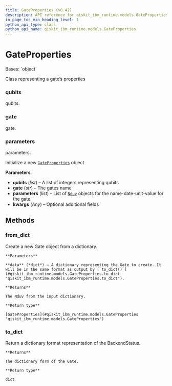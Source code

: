 ```yaml
---
title: GateProperties (v0.42)
description: API reference for qiskit_ibm_runtime.models.GateProperties in qiskit-ibm-runtime v0.42
in_page_toc_min_heading_level: 1
python_api_type: class
python_api_name: qiskit_ibm_runtime.models.GateProperties
---
```


# GateProperties

<Class id="qiskit_ibm_runtime.models.GateProperties" isDedicatedPage={true} github="https://github.com/Qiskit/qiskit-ibm-runtime/tree/stable/0.42/qiskit_ibm_runtime/models/backend_properties.py#L92-L163" signature="GateProperties(qubits, gate, parameters, **kwargs)" modifiers="class">
  Bases: `object`

  Class representing a gate’s properties

  ### qubits

  <Attribute id="qiskit_ibm_runtime.models.GateProperties.qubits">
    qubits.
  </Attribute>

  ### gate

  <Attribute id="qiskit_ibm_runtime.models.GateProperties.gate">
    gate.
  </Attribute>

  ### parameters

  <Attribute id="qiskit_ibm_runtime.models.GateProperties.parameters">
    parameters.
  </Attribute>

  Initialize a new [`GateProperties`](#qiskit_ibm_runtime.models.GateProperties "qiskit_ibm_runtime.models.GateProperties") object

  **Parameters**

  *   **qubits** (*list*) – A list of integers representing qubits
  *   **gate** (*str*) – The gates name
  *   **parameters** (*list*) – List of [`Nduv`](models-nduv "qiskit_ibm_runtime.models.Nduv") objects for the name-date-unit-value for the gate
  *   **kwargs** (*Any*) – Optional additional fields

  ## Methods

  ### from\_dict

  <Function id="qiskit_ibm_runtime.models.GateProperties.from_dict" github="https://github.com/Qiskit/qiskit-ibm-runtime/tree/stable/0.42/qiskit_ibm_runtime/models/backend_properties.py#L125-L143" signature="from_dict(data)" modifiers="classmethod">
    Create a new Gate object from a dictionary.

    **Parameters**

    **data** (*dict*) – A dictionary representing the Gate to create. It will be in the same format as output by [`to_dict()`](#qiskit_ibm_runtime.models.GateProperties.to_dict "qiskit_ibm_runtime.models.GateProperties.to_dict").

    **Returns**

    The Nduv from the input dictionary.

    **Return type**

    [GateProperties](#qiskit_ibm_runtime.models.GateProperties "qiskit_ibm_runtime.models.GateProperties")
  </Function>

  ### to\_dict

  <Function id="qiskit_ibm_runtime.models.GateProperties.to_dict" github="https://github.com/Qiskit/qiskit-ibm-runtime/tree/stable/0.42/qiskit_ibm_runtime/models/backend_properties.py#L145-L157" signature="to_dict()">
    Return a dictionary format representation of the BackendStatus.

    **Returns**

    The dictionary form of the Gate.

    **Return type**

    dict
  </Function>
</Class>

